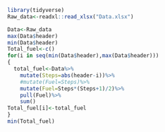 ```r
library(tidyverse)
Raw_data<-readxl::read_xlsx("Data.xlsx")

```

```r
Data<-Raw_data
max(Data$header)
min(Data$header)
Total_fuel<-c()
for(i in seq(min(Data$header),max(Data$header)))
{
  total_fuel<-Data%>%
    mutate(Steps=abs(header-i))%>%
    #mutate(Fuel=Steps)%>%
    mutate(Fuel=Steps*(Steps+1)/2)%>%
    pull(Fuel)%>%
    sum()
Total_fuel[i]<-total_fuel 
}
min(Total_fuel)    



```

